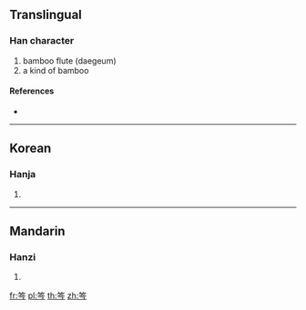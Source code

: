 {{character info/new}}
==Translingual==

===Han character===
{{Han char|rn=118|rad=竹|as=04|sn=10|four=88207|canj=HOIN}}

# bamboo flute (daegeum)
# a kind of bamboo

====References====
* {{Han ref|kx=0879.060|dkj=25886|dj=1307.060|hdz=52951.050|uh=7B12|ud=31506|bh=D348|bd=54088}}

----

==Korean==

===Hanja===
{{ko-hanja|hangeul=금|eumhun=|rv=geum|mr=kŭm|y=kum}}

# {{defn|lang=ko|sort=竹04}}

----

==Mandarin==

===Hanzi===
{{cmn-hanzi|pin=[[cén]] ([[cen2]])|wg=ts'en<sup>2</sup>}}

# {{defn|lang=cmn|sort=竹04}}

[[fr:笒]]
[[pl:笒]]
[[th:笒]]
[[zh:笒]]